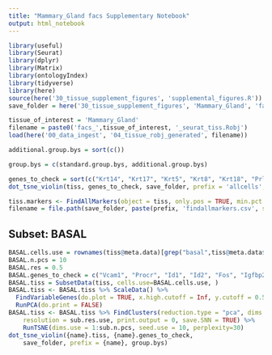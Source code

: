 ```yaml
---
title: "Mammary_Gland facs Supplementary Notebook"
output: html_notebook
---
```


```r
library(useful)
library(Seurat)
library(dplyr)
library(Matrix)
library(ontologyIndex)
library(tidyverse)
library(here)
source(here('30_tissue_supplement_figures', 'supplemental_figures.R'))
save_folder = here('30_tissue_supplement_figures', 'Mammary_Gland', 'facs')

tissue_of_interest = 'Mammary_Gland'
filename = paste0('facs_',tissue_of_interest, '_seurat_tiss.Robj')
load(here('00_data_ingest', '04_tissue_robj_generated', filename))

additional.group.bys = sort(c())

group.bys = c(standard.group.bys, additional.group.bys)

genes_to_check = sort(c("Krt14", "Krt17", "Krt5", "Krt8", "Krt18", "Prlr", "Lgr5", "Esr1", "Elf5", "Esam", "Vim", "Fn1", "Cd14", "Cdh5"))
dot_tsne_violin(tiss, genes_to_check, save_folder, prefix = 'allcells', group.bys)
```


```r
tiss.markers <- FindAllMarkers(object = tiss, only.pos = TRUE, min.pct = 0.25, thresh.use = 0.25)
filename = file.path(save_folder, paste(prefix, 'findallmarkers.csv', sep='_'))
```


## Subset: BASAL

```r
BASAL.cells.use = rownames(tiss@meta.data)[grep("basal",tiss@meta.data$cell_ontology_class)]
BASAL.n.pcs = 10
BASAL.res = 0.5
BASAL.genes_to_check = c("Vcam1", "Procr", "Id1", "Id2", "Fos", "Igfbp2", "Igfpb4", "Prlr", "Csn3", "Cited1", "Areg")
BASAL.tiss = SubsetData(tiss, cells.use=BASAL.cells.use, )
BASAL.tiss <- BASAL.tiss %>% ScaleData() %>% 
  FindVariableGenes(do.plot = TRUE, x.high.cutoff = Inf, y.cutoff = 0.5) %>%
  RunPCA(do.print = FALSE)
BASAL.tiss <- BASAL.tiss %>% FindClusters(reduction.type = "pca", dims.use = 1:sub.n.pcs, 
    resolution = sub.res.use, print.output = 0, save.SNN = TRUE) %>%
    RunTSNE(dims.use = 1:sub.n.pcs, seed.use = 10, perplexity=30)
dot_tsne_violin({name}.tiss, {name}.genes_to_check,
    save_folder, prefix = {name}, group.bys)

```